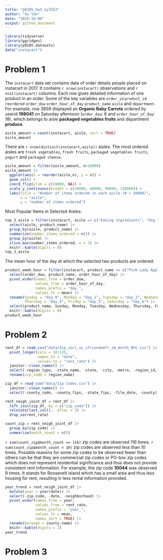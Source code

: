 ```yaml
---
title: "p8105_hw3_sy3352"
author: "Su Yan"
date: "2025-10-06"
output: github_document
---
```


```r
library(tidyverse)
library(ggridges)
library(p8105.datasets)
data("instacart")
```

# Problem 1

The `instacart` data set contains data of order details people placed on instacart in 2017. It contains `r nrow(instacart)` observations and `r ncol(instacart)` columns. Each row gives detailed information of one product in an order. Some of the key variables are `order_id` `product_id` `reordered` `order_dow` `order_hour_of_day` `product_name` `aisle` and `department`. For example, row 3859 displayed an **Organic Baby Carrots**
 ordered by userid **198041** on Saturday afternoon (`order_dow`: 6 and `order_hour_of_day`: 18), which belongs to aisle **packaged vegetables fruits** and department **produce**.

```r
aisle_amount = count(instacart, aisle, sort = TRUE)
aisle_amount
```
There are `r nrow(distinct(instacart,aisle))` aisles. The most ordered aisles are `fresh vegetables`, `fresh fruits`, `packaged vegetables fruits`, `yogurt` and `packaged cheese`.

```r
aisle_amount = filter(aisle_amount, n>10000) 
aisle_amount |> 
  ggplot(aes(x = reorder(aisle,n), y = n)) + 
  geom_col() +
  coord_flip(ylim = c(10000, NA)) + 
  scale_y_continuous(breaks = c(10000, 40000, 80000, 120000)) +
  labs(title = "Number of items ordered in each aisle (# > 10000)",
       x = "aisle",
       y = "number of items ordered")
```

Most Popular Items in Selected Aisles:
```r
top_3_aisle = filter(instacart, aisle == c("baking ingredients", "dog food care", "packaged vegetables fruits")) |> 
  select(aisle, product_name) |> 
  group_by(aisle, product_name) |> 
  summarize(number_items_ordered = n()) |> 
  group_by(aisle) |> 
  slice_max(number_items_ordered, n = 3) |> 
  knitr::kable(digits = 0) 
top_3_aisle
```

The mean hour of the day at which the selected two products are ordered:
```r
product_week_hour = filter(instacart, product_name == c("Pink Lady Apples", "Coffee Ice Cream")) |> 
  select(order_dow, product_name, order_hour_of_day) |> 
  pivot_wider(names_from = order_dow,
              values_from = order_hour_of_day,
              names_prefix = "day_",
              values_fn = mean) |> 
  rename(Sunday = "day_0", Monday = "day_1", Tuesday = "day_2", Wednesday = "day_3",
         Thursday = "day_4", Friday = "day_5", Saturday = "day_6") |> 
  select(product_name, Sunday, Monday, Tuesday, Wednesday, Thursday, Friday, Saturday) |> 
  knitr::kable(digits = 0)
product_week_hour
```

# Problem 2

```r
rent_df = read_csv("data/Zip_zori_uc_sfrcondomfr_sm_month_NYC.csv") |> 
  pivot_longer(cols = 10:125,
               names_to = "date",
               values_to = "rent_rate") |> 
  janitor::clean_names() |> 
  select(-region_type, -state_name, -state, -city, -metro, -region_id, -size_rank) |> 
  rename(zip_code = region_name)

zip_df = read_csv("data/Zip Codes.csv") |> 
  janitor::clean_names() |> 
  select(-county_code, -county_fips, -state_fips, -file_date, -county)

rent_neigh_joint_df = rent_df |> 
  left_join(zip_df, by = c("zip_code")) |> 
  relocate(last_col(), .after = 2) |> 
  drop_na(rent_rate)
```

```r
count_zip = rent_neigh_joint_df |> 
  group_by(zip_code) |> 
  summarize(month_count = n()) 
```

`r sum(count_zip$month_count == 116)` zip codes are observed 116 times. `r sum(count_zip$month_count < 10)` zip codes are observed less than 10 times. Possible reasons for some zip codes to be observed fewer than others can be that they are commercial zip codes or PO-box zip codes which does not represent residential significance and thus does not provide consistent rent information. For example, the zip code **10044** was observed 9 times. It stands for Roosevelt island which has a small area and thus less housing for rent, resulting in less rental information provided. 

```r
year_trend = rent_neigh_joint_df |> 
  mutate(year = year(date)) |> 
  select(-zip_code, -date, -neighborhood) |> 
  pivot_wider(names_from = year,
              values_from = rent_rate,
              names_prefix = "year_",
              values_fn = mean,
              names_sort = TRUE) |> 
  rename(borough = county_name) |> 
  knitr::kable(digits = 2)
year_trend
```


# Problem 3